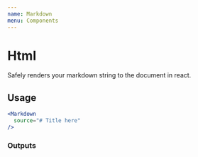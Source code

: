 ```yaml
---
name: Markdown
menu: Components
---
```


# Html

Safely renders your markdown string to the document in react.

<PropsTable of={Markdown} />

## Usage

```jsx
<Markdown
  source="# Title here"
/>
```

### Outputs
<Markdown
  source="# Title here"
/>
